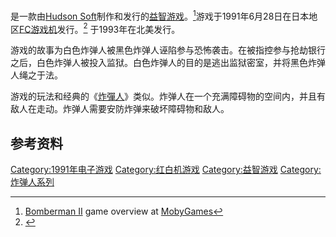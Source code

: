 {{NoteTA
| G1=Games
}}

{{vgname|炸弹人II|ja=ボンバーマンII|en=Bomberman II}}是一款由[[Hudson_Soft|Hudson Soft]]制作和发行的[[益智游戏|益智游戏]]。<ref name="mobygames">[http://www.mobygames.com/game/nes/bomberman-ii Bomberman II] {{Wayback|url=http://www.mobygames.com/game/nes/bomberman-ii |date=20190411033253 }} game overview at [[MobyGames|MobyGames]]</ref>游戏于1991年6月28日在日本地区[[FC游戏机|FC游戏机]]发行。<ref name="gamefaqs">{{cite web| url = http://www.gamefaqs.com/nes/587150-bomberman-ii/data| title = Release information| publisher = [[GameFAQs|GameFAQs]]| date = | accessdate = 2016-01-13| archive-date = 2017-01-06| archive-url = https://web.archive.org/web/20170106045846/http://www.gamefaqs.com/nes/587150-bomberman-ii/data| dead-url = no}}</ref>
于1993年在北美发行。

游戏的故事为白色炸弹人被黑色炸弹人诬陷参与恐怖袭击。在被指控参与抢劫银行之后，白色炸弹人被投入监狱。白色炸弹人的目的是逃出监狱密室，并将黑色炸弹人绳之于法。

游戏的玩法和经典的《[[炸彈人_(遊戲)|炸彈人]]》类似。炸弹人在一个充满障碍物的空间内，并且有敌人在走动。炸弹人需要安防炸弹来破坏障碍物和敌人。

== 参考资料 ==
{{Reflist}}

{{DEFAULTSORT:Bomberman 2}}
[[Category:1991年电子游戏|Category:1991年电子游戏]]
[[Category:红白机游戏|Category:红白机游戏]]
[[Category:益智游戏|Category:益智游戏]]
[[Category:炸弹人系列|Category:炸弹人系列]]

{{puzzle-videogame-stub}}